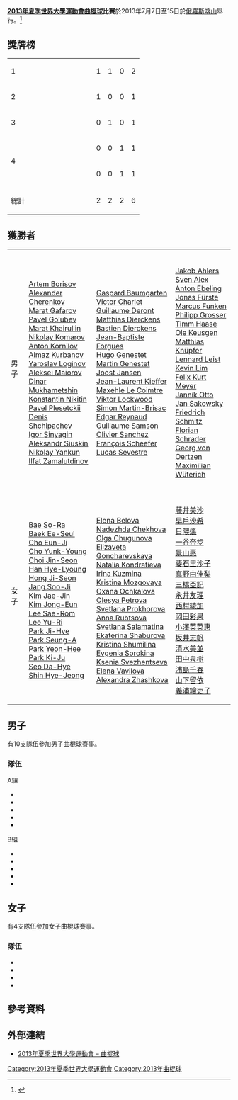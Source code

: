 {{Infobox Universiade event
| event = 曲棍球
| games =  2013年夏季世界大學運動會
| image = [[File:Field_hockey_pictogram.svg|100px]]
| venue = various
| dates = {{Start date|2013|7|7}} – {{Start date|2013|7|15}}
| competitors = 
| nations = 
| teams = 10 (男子) <br> 4 (女子)
| governing_body = 
| win_value =
| gold = 
| goldNOC = 
| silver = 
| silverNOC = 
| bronze = 
| bronzeNOC = 
| prev = [[1991年夏季世界大學運動會曲棍球比賽|1991]]
| next = 
}}

'''[[2013年夏季世界大學運動會|2013年夏季世界大學運動會]][[曲棍球|曲棍球]]比賽'''於2013年7月7日至15日於[[俄羅斯|俄羅斯]][[喀山|喀山]]舉行。<ref>{{cite web|url=http://kazan2013.ru:8080/uploads/technical_handbooks/en/Technical_Handbook_HO.pdf|title=2013 Summer Universiade – Field hockey – Technical handbook|publisher=kazan2013.ru|accessdate=12 June 2013}}{{dead link|date=2017年11月 |bot=InternetArchiveBot |fix-attempted=yes }}</ref>



==獎牌榜==
{| {{RankedMedalTable}}
|-
| 1 || width=150 align=left| {{flagIOC2|RUS|2013年夏季世界大學運動會}}  || 1 || 1 || 0 || 2
|-
| 2 || align=left| {{flagIOC2|KOR|2013年夏季世界大學運動會}} || 1 || 0 || 0 || 1
|-
| 3 || align=left| {{flagIOC2|FRA|2013年夏季世界大學運動會}} || 0 || 1 || 0 || 1
|-
| rowspan=2|4 || align=left| {{flagIOC2|GER|2013年夏季世界大學運動會}} || 0 || 0 || 1 || 1
|-
| align=left| {{flagIOC2|JPN|2013年夏季世界大學運動會}} || 0 || 0 || 1 || 1
|- class="sortbottom"
!colspan=2| 總計 || 2 || 2 || 2 || 6
|}

==獲勝者==
{| {{MedalistTable|type=項目|columns=1}}
|-
|男子
|{{flagIOC2team|RUS|2013年夏季世界大學運動會}}<br />[[Artem_Borisov|Artem Borisov]]<br /> [[Alexander_Cherenkov|Alexander Cherenkov]]<br /> [[Marat_Gafarov_(field_hockey)|Marat Gafarov]]<br /> [[Pavel_Golubev|Pavel Golubev]]<br /> [[Marat_Khairullin_(field_hockey)|Marat Khairullin]]<br /> [[Nikolay_Komarov_(field_hockey)|Nikolay Komarov]]<br /> [[Anton_Kornilov|Anton Kornilov]]<br /> [[Almaz_Kurbanov|Almaz Kurbanov]]<br /> [[Yaroslav_Loginov|Yaroslav Loginov]]<br /> [[Aleksei_Maiorov|Aleksei Maiorov]]<br /> [[Dinar_Mukhametshin|Dinar Mukhametshin]]<br /> [[Konstantin_Nikitin|Konstantin Nikitin]]<br /> [[Pavel_Plesetckii|Pavel Plesetckii]]<br /> [[Denis_Shchipachev|Denis Shchipachev]]<br /> [[Igor_Sinyagin|Igor Sinyagin]]<br /> [[Aleksandr_Siuskin|Aleksandr Siuskin]]<br /> [[Nikolay_Yankun|Nikolay Yankun]]<br /> [[Ilfat_Zamalutdinov|Ilfat Zamalutdinov]]
|{{flagIOC2team|FRA|2013年夏季世界大學運動會}}<br />[[Gaspard_Baumgarten|Gaspard Baumgarten]]<br /> [[Victor_Charlet|Victor Charlet]]<br /> [[Guillaume_Deront|Guillaume Deront]]<br /> [[Matthias_Dierckens|Matthias Dierckens]]<br /> [[Bastien_Dierckens|Bastien Dierckens]]<br /> [[Jean-Baptiste_Forgues|Jean-Baptiste Forgues]]<br /> [[Hugo_Genestet|Hugo Genestet]]<br /> [[Martin_Genestet|Martin Genestet]]<br /> [[Joost_Jansen|Joost Jansen]]<br /> [[Jean-Laurent_Kieffer|Jean-Laurent Kieffer]]<br /> [[Maxehle_Le_Coimtre|Maxehle Le Coimtre]]<br /> [[Viktor_Lockwood|Viktor Lockwood]]<br /> [[Simon_Martin-Brisac|Simon Martin-Brisac]]<br /> [[Edgar_Reynaud|Edgar Reynaud]]<br /> [[Guillaume_Samson|Guillaume Samson]]<br /> [[Olivier_Sanchez|Olivier Sanchez]]<br /> [[François_Scheefer|François Scheefer]]<br /> [[Lucas_Sevestre|Lucas Sevestre]]
|{{flagIOC2team|GER|2013年夏季世界大學運動會}}<br />[[Jakob_Ahlers|Jakob Ahlers]]<br /> [[Sven_Alex|Sven Alex]]<br /> [[Anton_Ebeling|Anton Ebeling]]<br /> [[Jonas_Fürste|Jonas Fürste]]<br /> [[Marcus_Funken|Marcus Funken]]<br /> [[Philipp_Grosser|Philipp Grosser]]<br /> [[Timm_Haase|Timm Haase]]<br /> [[Ole_Keusgen|Ole Keusgen]]<br /> [[Matthias_Knüpfer|Matthias Knüpfer]]<br /> [[Lennard_Leist|Lennard Leist]]<br /> [[Kevin_Lim|Kevin Lim]]<br /> [[Felix_Kurt_Meyer|Felix Kurt Meyer]]<br /> [[Jannik_Otto|Jannik Otto]]<br /> [[Jan_Sakowsky|Jan Sakowsky]]<br /> [[Friedrich_Schmitz|Friedrich Schmitz]]<br /> [[Florian_Schrader|Florian Schrader]]<br /> [[Georg_von_Oertzen|Georg von Oertzen]]<br /> [[Maximilian_Wüterich|Maximilian Wüterich]] 
|-
|女子
| {{flagIOC2|KOR|2013年夏季世界大學運動會}}<br>[[Bae_So-Ra|Bae So-Ra]]<br>[[Baek_Ee-Seul|Baek Ee-Seul]]<br>[[Cho_Eun-Ji|Cho Eun-Ji]]<br>[[Cho_Yunk-Young|Cho Yunk-Young]]<br>[[Choi_Jin-Seon|Choi Jin-Seon]]<br>[[Han_Hye-Lyoung|Han Hye-Lyoung]]<br>[[Hong_Ji-Seon|Hong Ji-Seon]]<br>[[Jang_Soo-Ji|Jang Soo-Ji]]<br>[[Kim_Jae-Jin|Kim Jae-Jin]]<br>[[Kim_Jong-Eun|Kim Jong-Eun]]<br>[[Lee_Sae-Rom|Lee Sae-Rom]]<br>[[Lee_Yu-Ri|Lee Yu-Ri]]<br>[[Park_Ji-Hye|Park Ji-Hye]]<br>[[Park_Seung-A|Park Seung-A]]<br>[[Park_Yeon-Hee|Park Yeon-Hee]]<br>[[Park_Ki-Ju|Park Ki-Ju]]<br>[[Seo_Da-Hye|Seo Da-Hye]]<br>[[Shin_Hye-Jeong|Shin Hye-Jeong]]
| {{flagIOC2|RUS|2013年夏季世界大學運動會}}<br/>[[Elena_Belova_(field_hockey)|Elena Belova]]<br />[[Nadezhda_Chekhova|Nadezhda Chekhova]]<br />[[Olga_Chugunova|Olga Chugunova]]<br />[[Elizaveta_Goncharevskaya|Elizaveta Goncharevskaya]]<br />[[Natalia_Kondratieva_(field_hockey)|Natalia Kondratieva]]<br />[[Irina_Kuzmina_(field_hockey)|Irina Kuzmina]]<br />[[Kristina_Mozgovaya|Kristina Mozgovaya]]<br />[[Oxana_Ochkalova|Oxana Ochkalova]]<br />[[Olesya_Petrova|Olesya Petrova]]<br />[[Svetlana_Prokhorova|Svetlana Prokhorova]]<br />[[Anna_Rubtsova|Anna Rubtsova]]<br />[[Svetlana_Salamatina|Svetlana Salamatina]]<br />[[Ekaterina_Shaburova|Ekaterina Shaburova]]<br />[[Kristina_Shumilina|Kristina Shumilina]]<br />[[Evgenia_Sorokina|Evgenia Sorokina]]<br />[[Ksenia_Svezhentseva|Ksenia Svezhentseva]]<br />[[Elena_Vavilova|Elena Vavilova]]<br />[[Alexandra_Zhashkova|Alexandra Zhashkova]]
| {{flagIOC2|JPN|2013年夏季世界大學運動會}}<br/>[[藤井美沙|藤井美沙]]<br />[[早戶沙希|早戶沙希]]<br />[[日隈遙|日隈遙]]<br />[[一谷奈步|一谷奈步]]<br />[[景山惠|景山惠]]<br />[[要石里沙子|要石里沙子]]<br />[[真野由佳梨|真野由佳梨]]<br />[[三橋亞記|三橋亞記]]<br />[[永井友理|永井友理]]<br />[[西村綾加|西村綾加]]<br />[[岡田彩果|岡田彩果]]<br />[[小澤菜菜惠|小澤菜菜惠]]<br />[[坂井志帆|坂井志帆]]<br />[[清水美並|清水美並]]<br />[[田中泉樹|田中泉樹]]<br />[[浦島千春|浦島千春]]<br />[[山下留依|山下留依]]<br />[[義浦繪吏子|義浦繪吏子]]
|}

==男子==
{{Main|2013年夏季世界大學運動會曲棍球比賽男子賽事}}
有10支隊伍參加男子曲棍球賽事。

===隊伍===
{{col-begin}}
{{col-2}}
;A組
*{{fh|RUS}}
*{{fh|RSA}}
*{{fh|MAS}}
*{{fh|POL}}
*{{fh|ITA}}
{{col-2}}
;B組
*{{fh|GER}}
*{{fh|KOR}}
*{{fh|JPN}}
*{{fh|FRA}}
*{{fh|UKR}}
{{col-end}}

==女子==
{{Main|2013年夏季世界大學運動會曲棍球比賽女子賽事}}
有4支隊伍參加女子曲棍球賽事。

===隊伍===
*{{fhw|RUS}}
*{{fhw|KOR}}
*{{fhw|JPN}}
*{{fhw|BLR}}

==參考資料==
{{reflist}}

==外部連結==
*[https://web.archive.org/web/20130624050503/http://kazan2013.ru/en/sports/10024 2013年夏季世界大學運動會 – 曲棍球]

{{2013年夏季世界大學運動會比賽項目}}

[[Category:2013年夏季世界大學運動會|Category:2013年夏季世界大學運動會]]
[[Category:2013年曲棍球|Category:2013年曲棍球]]